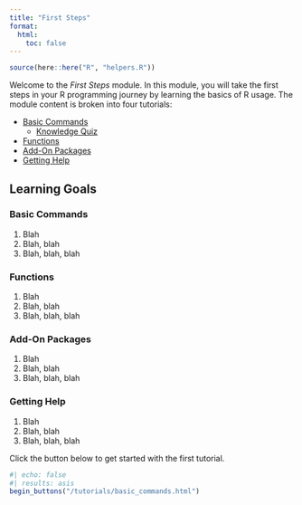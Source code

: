 ```yaml
---
title: "First Steps"
format:
  html: 
    toc: false
---
```


```r
source(here::here("R", "helpers.R"))
```
Welcome to the *First Steps* module. In this module, you will take the first steps in your R programming journey by
learning the basics of R usage. The module content is broken into four tutorials:

- [Basic Commands](/tutorials/basic_commands.qmd)
   - [Knowledge Quiz](/quizzes/01_basic_commands.qmd)
- [Functions](/tutorials/functions.qmd)
- [Add-On Packages](/tutorials/packages.qmd)
- [Getting Help](/tutorials/help.qmd)

## Learning Goals

### Basic Commands

1. Blah
1. Blah, blah
1. Blah, blah, blah

### Functions

1. Blah
1. Blah, blah
1. Blah, blah, blah

### Add-On Packages

1. Blah
1. Blah, blah
1. Blah, blah, blah

### Getting Help

1. Blah
1. Blah, blah
1. Blah, blah, blah

Click the button below to get started with the first tutorial.

```r
#| echo: false
#| results: asis
begin_buttons("/tutorials/basic_commands.html")
```
